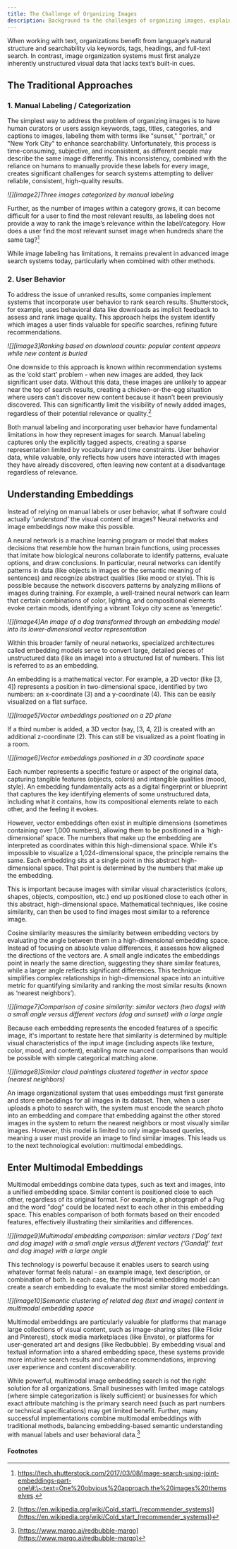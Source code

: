 ```yaml
---
title: The Challenge of Organizing Images
description: Background to the challenges of organizing images, explaining why building an image search system from scratch is difficult
---
```


When working with text, organizations benefit from language’s natural structure and searchability via keywords, tags, headings, and full-text search. In contrast, image organization systems must first analyze inherently unstructured visual data that lacks text’s built-in cues.

## The Traditional Approaches

### 1. Manual Labeling / Categorization

The simplest way to address the problem of organizing images is to have human curators or users assign keywords, tags, titles, categories, and captions to images, labeling them with terms like "sunset," "portrait," or "New York City" to enhance searchability. Unfortunately, this process is time-consuming, subjective, and inconsistent, as different people may describe the same image differently. This inconsistency, combined with the reliance on humans to manually provide these labels for every image, creates significant challenges for search systems attempting to deliver reliable, consistent, high-quality results.

_![][image2]Three images categorized by manual labeling_

Further, as the number of images within a category grows, it can become difficult for a user to find the most relevant results, as labeling does not provide a way to rank the image’s relevance within the label/category. How does a user find the most relevant sunset image when hundreds share the same tag?[^1]

While image labeling has limitations, it remains prevalent in advanced image search systems today, particularly when combined with other methods.

### 2. User Behavior

To address the issue of unranked results, some companies implement systems that incorporate user behavior to rank search results. Shutterstock, for example, uses behavioral data like downloads as implicit feedback to assess and rank image quality. This approach helps the system identify which images a user finds valuable for specific searches, refining future recommendations.

_![][image3]Ranking based on download counts: popular content appears while new content is buried_

One downside to this approach is known within recommendation systems as the ‘cold start’ problem \- when new images are added, they lack significant user data. Without this data, these images are unlikely to appear near the top of search results, creating a chicken-or-the-egg situation where users can’t discover new content because it hasn’t been previously discovered. This can significantly limit the visibility of newly added images, regardless of their potential relevance or quality.[^2]

Both manual labeling and incorporating user behavior have fundamental limitations in how they represent images for search. Manual labeling captures only the explicitly tagged aspects, creating a sparse representation limited by vocabulary and time constraints. User behavior data, while valuable, only reflects how users have interacted with images they have already discovered, often leaving new content at a disadvantage regardless of relevance.

## Understanding Embeddings

Instead of relying on manual labels or user behavior, what if software could actually _‘understand’_ the visual content of images? Neural networks and image embeddings now make this possible.

A neural network is a machine learning program or model that makes decisions that resemble how the human brain functions, using processes that imitate how biological neurons collaborate to identify patterns, evaluate options, and draw conclusions. In particular, neural networks can identify patterns in data (like objects in images or the semantic meaning of sentences) and recognize abstract qualities (like mood or style). This is possible because the network discovers patterns by analyzing millions of images during training. For example, a well-trained neural network can learn that certain combinations of color, lighting, and compositional elements evoke certain moods, identifying a vibrant Tokyo city scene as ‘energetic’.

_![][image4]An image of a dog transformed through an embedding model into its lower-dimensional vector representation_

Within this broader family of neural networks, specialized architectures called embedding models serve to convert large, detailed pieces of unstructured data (like an image) into a structured list of numbers. This list is referred to as an embedding.

An embedding is a mathematical vector. For example, a 2D vector (like \[3, 4\]) represents a position in two-dimensional space, identified by two numbers: an x-coordinate (3) and a y-coordinate (4). This can be easily visualized on a flat surface.

_![][image5]Vector embeddings positioned on a 2D plane_

If a third number is added, a 3D vector (say, \[3, 4, 2\]) is created with an additional z-coordinate (2). This can still be visualized as a point floating in a room.

_![][image6]Vector embeddings positioned in a 3D coordinate space_

Each number represents a specific feature or aspect of the original data, capturing tangible features (objects, colors) and intangible qualities (mood, style). An embedding fundamentally acts as a digital fingerprint or blueprint that captures the key identifying elements of some unstructured data, including what it contains, how its compositional elements relate to each other, and the feeling it evokes.

However, vector embeddings often exist in multiple dimensions (sometimes containing over 1,000 numbers), allowing them to be positioned in a ‘high-dimensional’ space. The numbers that make up the embedding are interpreted as coordinates within this high-dimensional space. While it's impossible to visualize a 1,024-dimensional space, the principle remains the same. Each embedding sits at a single point in this abstract high-dimensional space. That point is determined by the numbers that make up the embedding.

This is important because images with similar visual characteristics (colors, shapes, objects, composition, etc.) end up positioned close to each other in this abstract, high-dimensional space. Mathematical techniques, like cosine similarity, can then be used to find images most similar to a reference image.

Cosine similarity measures the similarity between embedding vectors by evaluating the angle between them in a high-dimensional embedding space. Instead of focusing on absolute value differences, it assesses how aligned the directions of the vectors are. A small angle indicates the embeddings point in nearly the same direction, suggesting they share similar features, while a larger angle reflects significant differences. This technique simplifies complex relationships in high-dimensional space into an intuitive metric for quantifying similarity and ranking the most similar results (known as ‘nearest neighbors’).

_![][image7]Comparison of cosine similarity: similar vectors (two dogs) with a small angle versus different vectors (dog and sunset) with a large angle_

Because each embedding represents the encoded features of a specific image, it's important to restate here that similarity is determined by multiple visual characteristics of the input image (including aspects like texture, color, mood, and content), enabling more nuanced comparisons than would be possible with simple categorical matching alone.

_![][image8]Similar cloud paintings clustered together in vector space (nearest neighbors)_

An image organizational system that uses embeddings must first generate and store embeddings for all images in its dataset. Then, when a user uploads a photo to search with, the system must encode the search photo into an embedding and compare that embedding against the other stored images in the system to return the nearest neighbors or most visually similar images. However, this model is limited to only image-based queries, meaning a user must provide an image to find similar images. This leads us to the next technological evolution: multimodal embeddings.

## Enter Multimodal Embeddings

Multimodal embeddings combine data types, such as text and images, into a unified embedding space. Similar content is positioned close to each other, regardless of its original format. For example, a photograph of a Pug and the word "dog" could be located next to each other in this embedding space. This enables comparison of both formats based on their encoded features, effectively illustrating their similarities and differences.

_![][image9]Multimodal embedding comparison: similar vectors (‘Dog’ text and dog image) with a small angle versus different vectors (‘Gandalf’ text and dog image) with a large angle_

This technology is powerful because it enables users to search using whatever format feels natural \- an example image, text description, or combination of both. In each case, the multimodal embedding model can create a search embedding to evaluate the most similar stored embeddings.

_![][image10]Semantic clustering of related dog (text and image) content in multimodal embedding space_

Multimodal embeddings are particularly valuable for platforms that manage large collections of visual content, such as image-sharing sites (like Flickr and Pinterest), stock media marketplaces (like Envato), or platforms for user-generated art and designs (like Redbubble). By embedding visual and textual information into a shared embedding space, these systems provide more intuitive search results and enhance recommendations, improving user experience and content discoverability.

While powerful, multimodal image embedding search is not the right solution for all organizations. Small businesses with limited image catalogs (where simple categorization is likely sufficient) or businesses for which exact attribute matching is the primary search need (such as part numbers or technical specifications) may get limited benefit. Further, many successful implementations combine multimodal embeddings with traditional methods, balancing embedding-based semantic understanding with manual labels and user behavioral data.[^3]

#### Footnotes

[^1]: https://tech.shutterstock.com/2017/03/08/image-search-using-joint-embeddings-part-one\#:\~:text=One%20obvious%20approach,the%20images%20themselves.
[^2]: [https://en.wikipedia.org/wiki/Cold_start\_(recommender_systems)](<https://en.wikipedia.org/wiki/Cold_start_(recommender_systems)>)
[^3]: [https://www.marqo.ai/redbubble-marqo](https://www.marqo.ai/redbubble-marqo)

